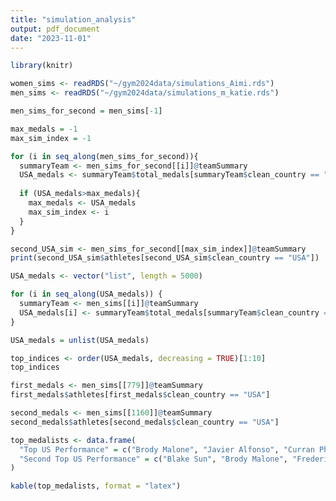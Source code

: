 ```yaml
---
title: "simulation_analysis"
output: pdf_document
date: "2023-11-01"
---
```


```r
library(knitr)
```

```r

women_sims <- readRDS("~/gym2024data/simulations_Aimi.rds")
men_sims <- readRDS("~/gym2024data/simulations_m_katie.rds")

```

```r

men_sims_for_second = men_sims[-1]

max_medals = -1
max_sim_index = -1

for (i in seq_along(men_sims_for_second)){
  summaryTeam <- men_sims_for_second[[i]]@teamSummary
  USA_medals <- summaryTeam$total_medals[summaryTeam$clean_country == "USA"]
  
  if (USA_medals>max_medals){
    max_medals <- USA_medals
    max_sim_index <- i
  }
}

second_USA_sim <- men_sims_for_second[[max_sim_index]]@teamSummary
print(second_USA_sim$athletes[second_USA_sim$clean_country == "USA"])

```
```r

USA_medals <- vector("list", length = 5000)

for (i in seq_along(USA_medals)) {
  summaryTeam <- men_sims[[i]]@teamSummary
  USA_medals[i] <- summaryTeam$total_medals[summaryTeam$clean_country == "USA"]
}

USA_medals = unlist(USA_medals)

top_indices <- order(USA_medals, decreasing = TRUE)[1:10]
top_indices

```

```r

first_medals <- men_sims[[779]]@teamSummary
first_medals$athletes[first_medals$clean_country == "USA"]

```
```r
second_medals <- men_sims[[1160]]@teamSummary
second_medals$athletes[second_medals$clean_country == "USA"]
```
```r
top_medalists <- data.frame(
  "Top US Performance" = c("Brody Malone", "Javier Alfonso", "Curran Phillips", "Frederick Richard", "Joshua Karnes"),
  "Second Top US Performance" = c("Blake Sun", "Brody Malone", "Frederick Richard", "Shane Wiskus", "Paul Juda")
)

kable(top_medalists, format = "latex")


```

